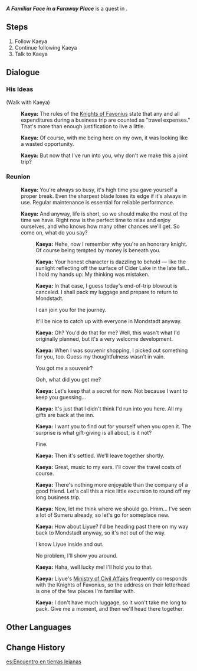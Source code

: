 {{Quest Infobox
|id            = 19079
|image         = Hangout Event A Familiar Face in a Faraway Place.png
|type          = Story
|group         = Hangout Event
|chapter       = Kaeya
|actNum        = I
|act           = Shenanigans and Sweet Wine
|requirement   = 
|characters    = Kaeya; Traveler
|startLocation = [[Port Ormos]], [[Sumeru]]
|region        = Sumeru
|area          = Ardravi Valley
|subarea       = Port Ormos
|prev          = The Birdwatcher
|next          = Reunion
|next2         = Feathers Adrift in a Spring Breeze
|voiced        = yes
}}
'''''A Familiar Face in a Faraway Place''''' is a quest in {{Quest|Shenanigans and Sweet Wine}}.

==Steps==
# Follow Kaeya
# Continue following Kaeya
# Talk to Kaeya
<!--
==Gameplay Notes==
-->
==Dialogue==
{{Quest Description|You walk and talk with Kaeya, and discuss what to do next...}}
===His Ideas===
{{Dialogue Start}}
;(Walk with Kaeya)
:{{A|vo kycop001 1907902 kaeya 01.ogg}} '''Kaeya:''' The rules of the [[Knights of Favonius]] state that any and all expenditures during a business trip are counted as "travel expenses." That's more than enough justification to live a little.
:{{A|vo kycop001 1907902 kaeya 02.ogg}} '''Kaeya:''' Of course, with me being here on my own, it was looking like a wasted opportunity.
:{{A|vo kycop001 1907902 kaeya 03.ogg}} '''Kaeya:''' But now that I've run into you, why don't we make this a joint trip?

===Reunion===
:{{A|vo kycop001 1907903 kaeya 01.ogg}} '''Kaeya:''' You're always so busy, it's high time you gave yourself a proper break. Even the sharpest blade loses its edge if it's always in use. Regular maintenance is essential for reliable performance.
:{{A|vo kycop001 1907903 kaeya 02.ogg}} '''Kaeya:''' And anyway, life is short, so we should make the most of the time we have. Right now is the perfect time to relax and enjoy ourselves, and who knows how many other chances we'll get. So come on, what do you say?
:{{Hangout Branch|We can't spend public money for our own amusement.|customlinks=[[Reunion#Memento|Memento]]}}
::{{A|vo kycop001 1907903 kaeya 03.ogg}} '''Kaeya:''' Hehe, now I remember why you're an honorary knight. Of course being tempted by money is beneath you.
::{{A|vo kycop001 1907903 kaeya 04.ogg}} '''Kaeya:''' Your honest character is dazzling to behold &mdash; like the sunlight reflecting off the surface of Cider Lake in the late fall... I hold my hands up: My thinking was mistaken.
::{{A|vo kycop001 1907903 kaeya 05.ogg}} '''Kaeya:''' In that case, I guess today's end-of-trip blowout is canceled. I shall pack my luggage and prepare to return to Mondstadt.
::{{DIcon}} I can join you for the journey.
::{{DIcon}} It'll be nice to catch up with everyone in Mondstadt anyway.
::{{A|vo kycop001 1907903 kaeya 06.ogg}} '''Kaeya:''' Oh? You'd do that for me? Well, this wasn't what I'd originally planned, but it's a very welcome development.
::{{A|vo kycop001 1907903 kaeya 07.ogg}} '''Kaeya:''' When I was souvenir shopping, I picked out something for you, too. Guess my thoughtfulness wasn't in vain.
::{{DIcon}} You got me a souvenir?
::{{DIcon}} Ooh, what did you get me?
::{{A|vo kycop001 1907903 kaeya 08.ogg}} '''Kaeya:''' Let's keep that a secret for now. Not because I want to keep you guessing...
::{{A|vo kycop001 1907903 kaeya 09.ogg}} '''Kaeya:''' It's just that I didn't think I'd run into you here. All my gifts are back at the inn.
::{{A|vo kycop001 1907903 kaeya 10.ogg}} '''Kaeya:''' I want you to find out for yourself when you open it. The surprise is what gift-giving is all about, is it not?
::{{DIcon}} Fine.
::{{A|vo kycop001 1907903 kaeya 11.ogg}} '''Kaeya:''' Then it's settled. We'll leave together shortly.
:{{Hangout Branch|Let me take you somewhere new.|Feathers Adrift in a Spring Breeze}}
::{{A|vo kycop001 1907903 kaeya 12.ogg}} '''Kaeya:''' Great, music to my ears. I'll cover the travel costs of course.
::{{A|vo kycop001 1907903 kaeya 13.ogg}} '''Kaeya:''' There's nothing more enjoyable than the company of a good friend. Let's call this a nice little excursion to round off my long business trip.
::{{A|vo kycop001 1907903 kaeya 14.ogg}} '''Kaeya:''' Now, let me think where we should go. Hmm... I've seen a lot of Sumeru already, so let's go for someplace new.
::{{A|vo kycop001 1907903 kaeya 15.ogg}} '''Kaeya:''' How about Liyue? I'd be heading past there on my way back to Mondstadt anyway, so it's not out of the way.
::{{DIcon}} I know Liyue inside and out.
::{{DIcon}} No problem, I'll show you around.
::{{A|vo kycop001 1907903 kaeya 16.ogg}} '''Kaeya:''' Haha, well lucky me! I'll hold you to that.
::{{A|vo kycop001 1907903 kaeya 17.ogg}} '''Kaeya:''' Liyue's [[Ministry of Civil Affairs]] frequently corresponds with the Knights of Favonius, so the address on their letterhead is one of the few places I'm familiar with.
::{{A|vo kycop001 1907903 kaeya 18.ogg}} '''Kaeya:''' I don't have much luggage, so it won't take me long to pack. Give me a moment, and then we'll head there together.
{{Dialogue End}}

==Other Languages==
{{Other Languages
|en      = A Familiar Face in a Faraway Place
|zhs     = 他乡友
|zhs_rm  = 
|zht     = 他鄉之友
|zht_rm  = 
|zh_tl   = 
|ja      = 異郷の友
|ja_rm   = Ikyou no Tomo
|ja_tl   = 
|ko      = 타향 친구
|ko_tl   = Friend In a Place Away From Home
|es      = Encuentro en tierras lejanas
|es_tl   = Encounter In Faraway Lands
|fr      = Amis d'ailleurs
|fr_tl   = Friends From Elsewhere
|ru      = Друг на чужбине
|ru_tl   = A Friend in a Foreign Land
|th      = เพื่อนจากต่างแดน
|th_rm   = 
|th_tl   = 
|vi      = Bạn Tha Hương
|vi_tl   = 
|de      = Ein Freund aus einem fremden Land
|de_tl   = A Friend From a Foreign Land
|id      = Bertemu Teman di Tanah Asing
|id_tl   = Meeting Friends in a Foreign Land
|pt      = Amigos Reunidos no Exterior
|pt_tl   = 
|tr      = Uzaklarda Tanıdık Bir Sima
|tr_tl   = 
|it      = Un volto familiare in un luogo lontano
|it_tl   = A Familiar Face in a Faraway Place
}}

==Change History==
{{Change History|3.8}}

[[es:Encuentro en tierras lejanas]]